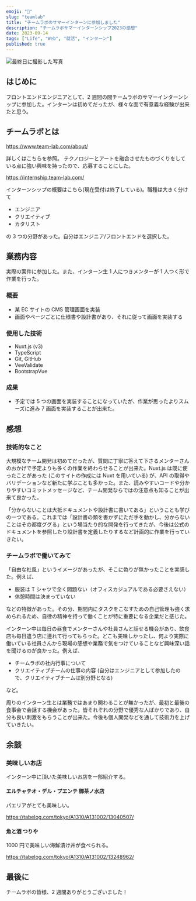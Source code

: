 ```yaml
---
emoji: "👔"
slug: "teamlab"
title: "チームラボのサマーインターンに参加しました"
description: "チームラボサマーインターンシップ2023の感想"
date: 2023-09-14
tags: ["Life", "Web", "就活", "インターン"]
published: true
---
```


![最終日に撮影した写真](teamlab.jpg)

## はじめに

フロントエンドエンジニアとして、2 週間の間チームラボのサマーインターンシップに参加した。インターンは初めてだったが、様々な面で有意義な経験が出来たと思う。

## チームラボとは

https://www.team-lab.com/about/

詳しくはこちらを参照。
テクノロジーとアートを融合させたものづくりをしている点に強い興味を持ったので、応募することにした。

https://internship.team-lab.com/

インターンシップの概要はこちら(現在受付は終了している)。職種は大きく分けて

- エンジニア
- クリエイティブ
- カタリスト

の 3 つの分野があった。自分はエンジニア/フロントエンドを選択した。

## 業務内容

実際の案件に参加した。また、インターン生 1 人につきメンターが 1 人つく形で作業を行った。

### 概要

- 某 EC サイトの CMS 管理画面を実装
- 画面やページごとに仕様書や設計書があり、それに従って画面を実装する

### 使用した技術

- Nuxt.js (v3)
- TypeScript
- Git, GitHub
- VeeValidate
- BootstrapVue

### 成果

- 予定では 5 つの画面を実装することになっていたが、作業が思ったよりスムーズに進み 7 画面を実装することが出来た。

## 感想

### 技術的なこと

大規模なチーム開発は初めてだったが、質問に丁寧に答えて下さるメンターさんのおかげで予定よりも多くの作業を終わらせることが出来た。Nuxt.js は既に使ったことがあった (このサイトの作成には Nuxt を用いている) が、API の取得やバリデーションなど新たに学ぶことも多かった。また、読みやすいコードや分かりやすいコミットメッセージなど、チーム開発ならではの注意点も知ることが出来て良かった。

「分からないことは大抵ドキュメントや設計書に書いてある」ということも学びの一つである。これまでは「設計書の類を書かずにただ手を動かし、分からないことはその都度ググる」という場当たり的な開発を行ってきたが、今後は公式のドキュメントを参照したり設計書を定義したりするなど計画的に作業を行っていきたい。

### チームラボで働いてみて

「自由な社風」というイメージがあったが、そこに偽りが無かったことを実感した。例えば、

- 服装は T シャツで全く問題ない（オフィスカジュアルである必要さえない）
- 休憩時間は決まっていない

などの特徴があった。その分、期間内にタスクをこなすための自己管理も強く求められるため、自律の精神を持って働くことが特に重要になる企業だと感じた。

インターン中は毎日の昼食でメンターさんや社員さんと話せる機会があり、飲食店も毎日違う店に連れて行ってもらった。どこも美味しかったし、何より実際に働いている社員さんから現場の感想や業務で気をつけていることなど興味深い話を聞けるのが良かった。例えば、

- チームラボの社内行事について
- クリエイティブチームの仕事の内容 (自分はエンジニアとして参加したので、クリエイティブチームは別分野となる)

など。

周りのインターン生とは業務ではあまり関わることが無かったが、最初と最後の食事会で会話する機会があった。皆それぞれの分野で優秀な人ばかりであり、自分も良い刺激をもらうことが出来た。今後も個人開発などを通して技術力を上げていきたい。

## 余談

### 美味しいお店

インターン中に頂いた美味しいお店を一部紹介する。

#### エルチャテオ・デル・プエンテ 御茶ノ水店

パエリアがとても美味しい。

https://tabelog.com/tokyo/A1310/A131002/13040507/

#### 魚と酒 つりや

1000 円で美味しい海鮮漬け丼が食べられる。

https://tabelog.com/tokyo/A1310/A131002/13248962/

## 最後に

チームラボの皆様、2 週間ありがとうございました！
